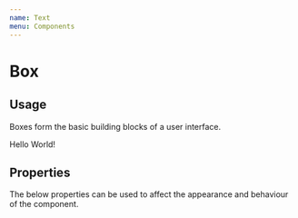 ```yaml
---
name: Text
menu: Components
---
```



# Box

## Usage

Boxes form the basic building blocks of a user interface.

<Playground>
  <ThemeProvider theme={theme}>
    <Box>
      <Text>
      Hello World!
      </Text>
  </ThemeProvider>
</Playground>

## Properties

The below properties can be used to affect the appearance and behaviour of the component.

<PropsTable of={Text} />
